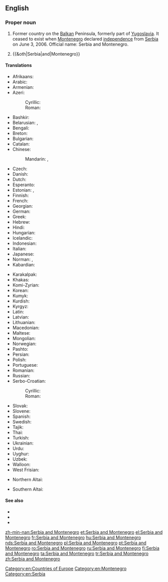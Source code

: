 ==English==
{{wikipedia}}

===Proper noun===
{{en-proper noun|head=[[Serbia]] and [[Montenegro]]}}

# {{label|en|historical}} Former country on the [[Balkan]] Peninsula, formerly part of [[Yugoslavia]]. It ceased to exist when [[Montenegro]] declared [[independence]] from [[Serbia]] on June 3, 2006. Official name: Serbia and Montenegro.
# {{&oth|Serbia|and|Montenegro}}

====Translations====
{{trans-top|former country on the Balkan Peninsula}}
* Afrikaans: {{t|af|Serwië en Montenegro}}
* Arabic: {{t|ar|صِرْبِيَا وَالْجَبَل اَلْأَسْوَد|tr=ṣirbiyā wa-l-jabal al-ʾaswad}}
* Armenian: {{t|hy|Սերբիա եւ Չեռնոգորիա}}
* Azeri:
*: Cyrillic: {{t|az|Сербија вə Черногорија}}
*: Roman: {{t|az|Serbiya və Çernoqoriya}}
* Bashkir: {{t|ba|Сербия һәм Черногория|sc=Cyrl}}
* Belarusian: {{t|be|Сэрбія і Чарнагорыя}}, {{t|be|Сербія і Чарнагорыя}}
* Bengali: {{t|bn|সার্বিয়া ও মন্টিনিগ্রো}}
* Breton: {{t|br|Serbia ha Montenegro}}
* Bulgarian: {{t|bg|Сърбия и Черна гора}}
* Catalan: {{t|ca|Sèrbia i Montenegro}}
* Chinese:
*: Mandarin: {{t|cmn|塞尔维亚和黑山}}, {{t|cmn|塞爾維亞和黒山|tr=Sài'ěrwéiyà hé Hēishān}}
* Czech: {{t+|cs|Srbsko a Černá Hora}}
* Danish: {{t|da|Serbien og Montenegro}}
* Dutch: {{t|nl|Servië en Montenegro}}
* Esperanto: {{t|eo|Serbio kaj Montenegro}}
* Estonian: {{t+|et|Serbia ja Montenegro}}, {{t|et|Serbia ja Tšernogooria}}
* Finnish: {{t+|fi|Serbia ja Montenegro}}
* French: {{t+|fr|Serbie-et-Monténégro}}
* Georgian: {{t|ka|სერბეთი და ჩერნოგორია}}
* German: {{t+|de|Serbien und Montenegro}}
* Greek: {{t+|el|Σερβία και Μαυροβούνιο|f}}
* Hebrew: {{t|he|סרביה ומונטנגרו|tr=Serbiyah va-Mônṭenegrô}}
* Hindi: {{t|hi|सर्बिया और मोंटेनीगरो|tr=Sarbiyā ōr Moṁṭenīgro}}
* Hungarian: {{t+|hu|Szerbia és Montenegró}}
* Icelandic: {{t+|is|Serbía og Svartfjallaland}}
* Indonesian: {{t|id|Serbia dan Montenegro}}
* Italian: {{t|it|Serbia e Montenegro}}
* Japanese: {{t|ja|セルビア・モンテネグロ|tr=Serubia-Monteneguro}}
* Norman: {{t|nrf|Serbie et Monténégro}}, {{t|nrf|Serbie et Nièrmont}}
* Kabardian: {{t|kbd|Сербиерэ Черногориерэ|sc=Cyrl}}
{{trans-mid}}
* Karakalpak: {{qualifier|Serbiya häm Černogoriya}} {{t|kaa|Сербия ҳәм Черногория}}
* Khakas: {{t|kjh|Сербия паза Черногория|tr=Serbiya paza Černogoriya|sc=Cyrl}}
* Komi-Zyrian: {{t|kpv|Сербия да Черногория}}
* Korean: {{t|ko|세르비아-몬테네그로|tr=Sereubia-Montenegeuro}}
* Kumyk: {{t|kum|Сербия ва Черногория|tr=Serbiya va Černogoriya|sc=Cyrl}}
* Kurdish: {{t|ku|Sirbîstan û Karadag}}
* Kyrgyz: {{t|ky|Сербия жана Черногория|sc=Cyrl}}
* Latin: {{t|la|Serbia et Nigromontium}}
* Latvian: {{t|lv|Serbija un Melnkalne}}
* Lithuanian: {{t|lt|Serbija ir Juodkalnija}}
* Macedonian: {{t+|mk|Србија и Црна Гора}}
* Maltese: {{t|mt|Serbja u Montenegro}}
* Mongolian: {{t|mn|Серб ба Черногор|sc=Cyrl}}
* Norwegian: {{t|no|Serbia og Montenegro}}
* Pashto: {{t|ps|صرب او مونتې نېګرو|tr=Sarb aw Montenegro}}
* Persian: {{t|fa|صربستان و مونته‌نگرو|tr=Ṣerbestân û Mûntenegrû}}
* Polish: {{t+|pl|Serbia i Czarnogóra}}
* Portuguese: {{t+|pt|Sérvia e Montenegro}}
* Romanian: {{t|ro|Serbia și Muntenegru}}
* Russian: {{t|ru|Се́рбия и Черного́рия}}
* Serbo-Croatian:
*: Cyrillic: {{t|sh|Србија и Црна Гора|f}}
*: Roman: {{t|sh|Srbija i Crna Gora|f}}
* Slovak: {{t|sk|Srbsko a Čierna Hora}}
* Slovene: {{t|sl|Srbija in Črna Gora|f}}
* Spanish: {{t|es|Serbia y Montenegro}}
* Swedish: {{t|sv|Serbien och Montenegro}}
* Tajik: {{t|tg|Сербияу Черногория}}
* Thai: {{t+|th|เซอร์เบียและมอนเตเนโกร|tr=Serbìya láe Mŏntēnēkrō}}
* Turkish: {{t+|tr|Sırbistan-Karadağ}}
* Ukrainian: {{t|uk|Се́рбія і Чорного́рія}}
* Urdu: {{t|ur|سربیا اور مانٹی نیگرو|tr=Sarbiyā aur Mānṭînîgrô}}
* Uyghur: {{t|ug|سېربىيە ۋە مونتېنېگرو}}
* Uzbek: {{t|uz|Serbiya va Chernogoriya}}
* Walloon: {{t|wa|Serbeye eyet Montenegro}}
* West Frisian: {{t|fy|Servje en Montenegro}}
{{trans-bottom}}

{{checktrans-top}}
* Northern Altai: {{t-check|atv|Сербия ла Черногория|tr=Serbija la Černogorija|sc=Cyrl}}
{{trans-mid}}
* Southern Altai: {{t-check|alt|Сербия ла Черногория|tr=Serbija la Černogorija|sc=Cyrl}}
{{trans-bottom}}

====See also====
* {{l|en|Serbia}}
* {{l|en|Montenegro}}
* {{l|en|Appendix:Countries of the world}}

[[Category:en:Countries of Europe]]
[[Category:en:Montenegro]]
[[Category:en:Serbia]]

[[zh-min-nan:Serbia and Montenegro]]
[[et:Serbia and Montenegro]]
[[el:Serbia and Montenegro]]
[[fr:Serbia and Montenegro]]
[[hu:Serbia and Montenegro]]
[[nds:Serbia and Montenegro]]
[[pl:Serbia and Montenegro]]
[[pt:Serbia and Montenegro]]
[[ro:Serbia and Montenegro]]
[[ru:Serbia and Montenegro]]
[[fi:Serbia and Montenegro]]
[[ta:Serbia and Montenegro]]
[[tr:Serbia and Montenegro]]
[[zh:Serbia and Montenegro]]